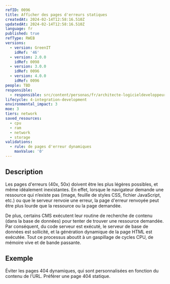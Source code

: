 ```yaml
---
refID: 0096
title: Afficher des pages d'erreurs statiques
createdAt: 2024-02-14T12:58:16.510Z
updatedAt: 2024-02-14T12:58:16.510Z
language: fr
published: true
refType: RWEB
versions:
  - version: GreenIT
    idRef: '46'
  - version: 2.0.0
    idRef: 0098
  - version: 3.0.0
    idRef: 0096
  - version: 4.0.0
    idRef: 0096
people: TBD
responsible:
  - responsible: src/content/personas/fr/architecte-logicieldeveloppeur.mdx
lifecycle: 4-integration-development
environmental_impact: 3
moe: 3
tiers: network
saved_resources:
  - cpu
  - ram
  - network
  - storage
validations:
  - rule: de pages d'erreur dynamiques
    maxValue: '0'
---
```


## Description

Les pages d'erreurs (40x, 50x) doivent être les plus légères possibles, et même idéalement inexistantes. En effet, lorsque le navigateur demande une ressource qui n’existe pas (image, feuille de styles CSS, fichier JavaScript, etc.) ou que le serveur renvoie une erreur, la page d'erreur renvoyée peut être plus lourde que la ressource ou la page demandée.

De plus, certains CMS exécutent leur routine de recherche de contenu (dans la base de données) pour tenter de trouver une ressource demandée. Par conséquent, du code serveur est exécuté, le serveur de base de données est sollicité, et la génération dynamique de la page HTML est exécutée. Tout ce processus aboutit à un gaspillage de cycles CPU, de mémoire vive et de bande passante.

## Exemple

Éviter les pages 404 dynamiques, qui sont personnalisées en fonction du contenu de l’URL. Préférer une page 404 statique.
